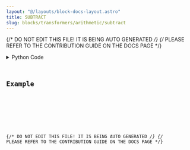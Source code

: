 ```yaml
---
layout: "@/layouts/block-docs-layout.astro"
title: SUBTRACT
slug: blocks/transformers/arithmetic/subtract
---
```


{/* DO NOT EDIT THIS FILE! IT IS BEING AUTO GENERATED */}
{/* PLEASE REFER TO THE CONTRIBUTION GUIDE ON THE DOCS PAGE */}


<PythonDocsDisplay docstring={docstring} />
<details>
<summary>Python Code</summary>



<Code code={pythonCode} lang="py" wrap theme="dracula" />

[Find this Flojoy Block on GitHub](https://github.com/flojoy-ai/blocks/blob/main/blocks/TRANSFORMERS/ARITHMETIC/SUBTRACT/SUBTRACT.py)

</details>

## Example


<GetHelpWidget />


<AppDisplay app={app} blockName="SUBTRACT" client:visible />


<Example />

{/* DO NOT EDIT THIS FILE! IT IS BEING AUTO GENERATED */}
{/* PLEASE REFER TO THE CONTRIBUTION GUIDE ON THE DOCS PAGE */}

